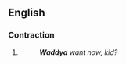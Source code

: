 ==English==

===Contraction===
{{en-cont}}

# {{lb|en|informal}} {{eye dialect of|[[what]] [[do]] [[you]]|lang=en}}
#: '''''Waddya''' want now, kid?''